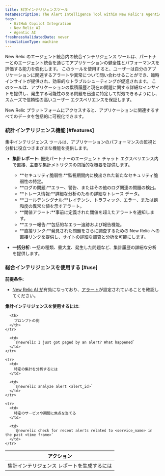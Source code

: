 ```yaml
---
title: 科学インテリジェンスツール
metaDescription: The Alert Intelligence Tool within New Relic's Agentic Integration enhances your ability to assess application health and performance through the agentic integration with our partners.
tags:
  - GitHub Copilot Integration
  - New Relic AI
  - Agentic AI
freshnessValidatedDate: never
translationType: machine
---
```


New Relic のエージェント統合内の統合インテリジェンス ツールは、パートナーとのエージェント統合を通じてアプリケーションの健全性とパフォーマンスを評価する能力を強化します。 このツールを使用すると、ユーザーは自分のアプリケーションに関連するアラートや異常について問い合わせることができ、臨時インサイトが提供され、効率的なトラブルシューティングが促進されます。 このツールは、アプリケーションの累積履歴と現在の問題に関する詳細なインサイトを提供し、発生する可能性のある問題を迅速に特定して対処できるようにし、スムーズで信頼性の高いユーザー エクスペリエンスを保証します。

New Relic プラットフォームにアクセスすると、アプリケーションに関連するすべてのデータを包括的に可視化できます。

### 統計インテリジェンス機能 [#features]

集中インテリジェンス ツールは、アプリケーションのパフォーマンスの監視と分析に役立つさまざまな機能を提供します。

* **集計レポート**: 優先パートナーのエージェント チャット エクスペリエンス内で直接、主要な集計メトリクスの包括的な概要を提供します。

  * **セキュリティ脆弱性:**監視期間内に検出された新たなセキュリティ脆弱性の特定。
  * **ログの問題:**エラー、警告、またはその他のログ関連の問題の検出。
  * **トレース情報:**詳細な分析のための詳細なトレース データ。
  * **ゴールデンシグナル:**レイテンシ、トラフィック、エラー、または飽和度の異常な値を示すアラート。
  * **閾値アラート:**事前に定義された閾値を超えたアラートを通知します。
  * **エラー報告:**包括的なエラー追跡および報告機能。
  * **直接リンク:**発見された問題をさらに調査するための New Relic への直接リンクを提供し、サイトの詳細な調査と分析を可能にします。

* **一括分析**: 一括の種類、重大度、発生した問題など、集計履歴の詳細な分析を提供します。

### 総合インテリジェンスを使用する [#use]

**前提条件:**

* [New Relic AI が](/docs/new-relic-solutions/new-relic-one/core-concepts/new-relic-ai/#enable)有効になっており、[アラート](/docs/alerts/overview/)が設定されていることを確認してください。

**集計インテリジェンスを使用するには:**

<table>
  <thead>
    <tr>
      <th>
        アクション
      </th>

      <th>
        プロンプトの例
      </th>
    </tr>
  </thead>

  <tbody>
    <tr>
      <td>
        集計インテリジェンス レポートを生成するには
      </td>

      <td>
        `@newrelic I just got paged by an alert? What happened`
      </td>
    </tr>

    <tr>
      <td>
        特定の集計を分析するには
      </td>

      <td>
        `@newrelic analyze alert <alert_id>`
      </td>
    </tr>

    <tr>
      <td>
        特定のサービスや期間に焦点を当てる
      </td>

      <td>
        `@newrelic check for recent alerts related to <service_name> in the past <time frame>`
      </td>
    </tr>
  </tbody>
</table>